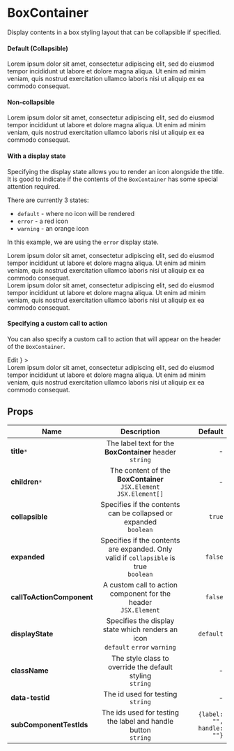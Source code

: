 
<Meta title="modules/BoxContainer" component={BoxContainer} />

# BoxContainer

Display contents in a box styling layout that can be collapsible if specified.

#### Default (Collapsible)

<Canvas>
    <Story name="BoxContainer">
        <BoxContainer title="This is the title">
            <div style={{ padding: "2rem" }}>
                <Text.Body>
                    Lorem ipsum dolor sit amet, consectetur adipiscing elit, sed
                    do eiusmod tempor incididunt ut labore et dolore magna
                    aliqua. Ut enim ad minim veniam, quis nostrud exercitation
                    ullamco laboris nisi ut aliquip ex ea commodo consequat.
                </Text.Body>
            </div>
        </BoxContainer>
    </Story>
</Canvas>

#### Non-collapsible

<Preview>
    <BoxContainer title="This is not collapsible" collapsible={false}>
        <div style={{ padding: "2rem" }}>
            <Text.Body>
                Lorem ipsum dolor sit amet, consectetur adipiscing elit, sed do
                eiusmod tempor incididunt ut labore et dolore magna aliqua. Ut
                enim ad minim veniam, quis nostrud exercitation ullamco laboris
                nisi ut aliquip ex ea commodo consequat.
            </Text.Body>
        </div>
    </BoxContainer>
</Preview>

#### With a display state

Specifying the display state allows you to render an icon alongside the title. It is good to indicate if the contents
of the `BoxContainer` has some special attention required.

There are currently 3 states:

-   `default` - where no icon will be rendered
-   `error` - a red icon
-   `warning` - an orange icon

In this example, we are using the `error` display state.

<Preview>
    <BoxContainer title="This comes with an error icon" displayState="error">
        <div style={{ padding: "2rem" }}>
            <Text.Body>
                Lorem ipsum dolor sit amet, consectetur adipiscing elit, sed do
                eiusmod tempor incididunt ut labore et dolore magna aliqua. Ut
                enim ad minim veniam, quis nostrud exercitation ullamco laboris
                nisi ut aliquip ex ea commodo consequat.
            </Text.Body>
        </div>
    </BoxContainer>
    <BoxContainer title="This comes with a warning icon" displayState="warning">
        <div style={{ padding: "2rem" }}>
            <Text.Body>
                Lorem ipsum dolor sit amet, consectetur adipiscing elit, sed do
                eiusmod tempor incididunt ut labore et dolore magna aliqua. Ut
                enim ad minim veniam, quis nostrud exercitation ullamco laboris
                nisi ut aliquip ex ea commodo consequat.
            </Text.Body>
        </div>
    </BoxContainer>
</Preview>

#### Specifying a custom call to action

You can also specify a custom call to action that will appear on the header of the `BoxContainer`.

<Preview>
    <BoxContainer
        title="This has a call to action button"
        expanded={true}
        callToActionComponent={
            <Button.Default styleType="light">Edit</Button.Default>
        }
    >
        <div style={{ padding: "2rem" }}>
            <Text.Body>
                Lorem ipsum dolor sit amet, consectetur adipiscing elit, sed do
                eiusmod tempor incididunt ut labore et dolore magna aliqua. Ut
                enim ad minim veniam, quis nostrud exercitation ullamco laboris
                nisi ut aliquip ex ea commodo consequat.
            </Text.Body>
        </div>
    </BoxContainer>
</Preview>

## Props

| Name                      |                                         Description                                         |                   Default |
| ------------------------- | :-----------------------------------------------------------------------------------------: | ------------------------: |
| **title**`*`              |               The label text for the **BoxContainer** header <br /> `string`                |                         - |
| **children**`*`           |           The content of the **BoxContainer**<br /> `JSX.Element` `JSX.Element[]`           |                         - |
| **collapsible**           |           Specifies if the contents can be collapsed or expanded<br /> `boolean`            |                    `true` |
| **expanded**              | Specifies if the contents are expanded. Only valid if `collapsible` is true<br /> `boolean` |                   `false` |
| **callToActionComponent** |            A custom call to action component for the header<br /> `JSX.Element`             |                   `false` |
| **displayState**          |     Specifies the display state which renders an icon<br /> `default` `error` `warning`     |                 `default` |
| **className**             |               The style class to override the default styling<br /> `string`                |                         - |
| **data-testid**           |                           The id used for testing<br /> `string`                            |                         - |
| **subComponentTestIds**   |             The ids used for testing the label and handle button<br /> `string`             | `{label: "", handle: ""}` |
